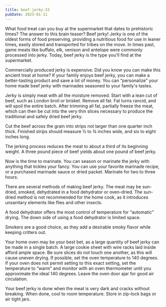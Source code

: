 ```yaml
---
title: beef-jerky-33
pubDate: 2023-01-11
---
```


What food treat can you buy at the supermarket that dates to prehistoric times? The answer to this brain teaser? Beef jerky! Jerky is one of the oldest forms of food preserving, providing a nutritious food for use in leaner times, easily stored and transported for tribes on the move. In times past, game meats like buffalo, elk, venison and antelope were commonly processed into jerky. Today, beef jerky is the type you'll find at the supermarket. 

Commercially produced jerky is expensive. Did you know you can make this ancient treat at home? If your family enjoys beef jerky, you can make a better-tasting product and save a lot of money.  You can “personalize” your home made beef jerky with marinades seasoned to your family's tastes. 

Jerky is simply meat with all the moisture removed. Start with a lean cut of beef, such as London broil or  brisket. Remove all fat. Fat turns rancid, and will spoil the entire batch. After trimming all fat, partially freeze the meat, which can then be cut into the very thin slices necessary to produce the traditional and safely dried beef jerky.

Cut the beef across the grain into strips not larger than one quarter inch thick. Finished strips should measure ½ to ¾ inches wide, and six to eight inches long.

The jerking process reduces the meat to about a third of its beginning weight. A three pound piece of beef yields about one pound of beef jerky.

Now is the time to marinate. You can season or marinate the jerky with anything that tickles your fancy. You can use your favorite marinade recipe, or a purchased marinade sauce or dried packet. Marinate for two to three hours.

There are several methods of making beef jerky. The meat may be sun-dried, smoked, dehydrated in a food dehydrator or oven-dried. The sun-dried method is not recommended for the home cook, as it introduces unsanitary elements like flies and other insects.

A food dehydrator offers the most control of temperature for “automatic” drying. The down side of using a food dehydrator is limited space.

Smokers are a good choice, as they add a desirable smoky flavor while keeping critters out.

Your home oven may be your best bet, as a large quantity of beef jerky can be made in a single batch. A large cookie sheet with wire racks laid inside afford ample space. Be sure slices do not touch one another, as this will cause uneven drying. If possible, set the oven temperature to 140 degrees. If your oven does not permit setting to this exact setting, set the temperature to “warm” and monitor with an oven thermometer until you approximate the ideal 140 degrees. Leave the oven door ajar for good air circulation.

Your beef jerky is done when the meat is very dark and cracks without breaking. When done, cool to room temperature. Store in zip-lock bags or air tight jars.